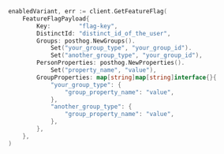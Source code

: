 
<OverrideServerPropertiesIntro />

```go
enabledVariant, err := client.GetFeatureFlag(
    FeatureFlagPayload{
        Key:        "flag-key",
        DistinctId: "distinct_id_of_the_user",
        Groups: posthog.NewGroups().
            Set("your_group_type", "your_group_id").
            Set("another_group_type", "your_group_id"),
        PersonProperties: posthog.NewProperties().
            Set("property_name", "value"),
        GroupProperties: map[string]map[string]interface{}{
            "your_group_type": {
                "group_property_name": "value",
            },
            "another_group_type": {
                "group_property_name": "value",
            },
        },
    },
)
```
